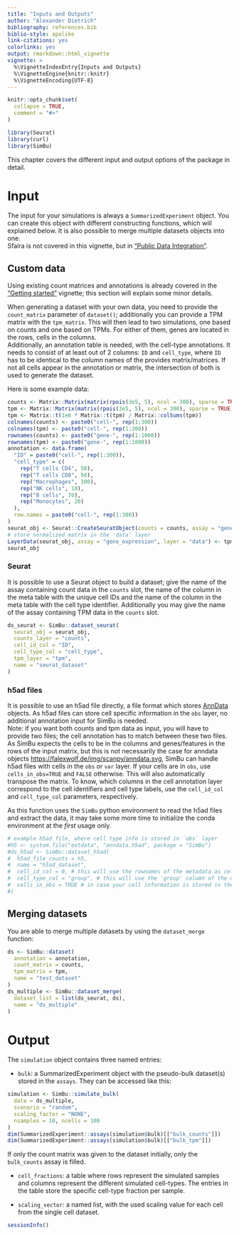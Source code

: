 ```yaml
---
title: "Inputs and Outputs"
author: "Alexander Dietrich"
bibliography: references.bib
biblio-style: apalike
link-citations: yes
colorlinks: yes
output: rmarkdown::html_vignette
vignette: >
  %\VignetteIndexEntry{Inputs and Outputs}
  %\VignetteEngine{knitr::knitr}
  %\VignetteEncoding{UTF-8}
---
```


```r
knitr::opts_chunk$set(
  collapse = TRUE,
  comment = "#>"
)
```

```r
library(Seurat)
library(curl)
library(SimBu)
```

This chapter covers the different input and output options of the package in detail.

# Input

The input for your simulations is always a `SummarizedExperiment` object. You can create this object with different constructing functions, which will explained below. It is also possible to merge multiple datasets objects into one. \
Sfaira is not covered in this vignette, but in ["Public Data Integration"](sfaira_vignette.html).\

## Custom data

Using existing count matrices and annotations is already covered in the ["Getting started"](simulator_documentation.html) vignette; this section will explain some minor details.\

When generating a dataset with your own data, you need to provide the `count_matrix` parameter of `dataset()`; additionally you can provide a TPM matrix with the `tpm_matrix`. This will then lead to two simulations, one based on counts and one based on TPMs. For either of them, genes are located in the rows, cells in the columns.\
Additionally, an annotation table is needed, with the cell-type annotations. It needs to consist of at least out of 2 columns: `ID` and `cell_type`, where `ID` has to be identical to the column names of the provides matrix/matrices. If not all cells appear in the annotation or matrix, the intersection of both is used to generate the dataset. \

Here is some example data:

```r
counts <- Matrix::Matrix(matrix(rpois(3e5, 5), ncol = 300), sparse = TRUE)
tpm <- Matrix::Matrix(matrix(rpois(3e5, 5), ncol = 300), sparse = TRUE)
tpm <- Matrix::t(1e6 * Matrix::t(tpm) / Matrix::colSums(tpm))
colnames(counts) <- paste0("cell-", rep(1:300))
colnames(tpm) <- paste0("cell-", rep(1:300))
rownames(counts) <- paste0("gene-", rep(1:1000))
rownames(tpm) <- paste0("gene-", rep(1:1000))
annotation <- data.frame(
  "ID" = paste0("cell-", rep(1:300)),
  "cell_type" = c(
    rep("T cells CD4", 50),
    rep("T cells CD8", 50),
    rep("Macrophages", 100),
    rep("NK cells", 10),
    rep("B cells", 70),
    rep("Monocytes", 20)
  ),
  row.names = paste0("cell-", rep(1:300))
)
seurat_obj <- Seurat::CreateSeuratObject(counts = counts, assay = "gene_expression", meta.data = annotation)
# store normalized matrix in the 'data' layer
LayerData(seurat_obj, assay = "gene_expression", layer = "data") <- tpm
seurat_obj
```


### Seurat

It is possible to use a Seurat object to build a dataset; give the name of the assay containing count data in the `counts` slot, the name of the column in the meta table with the unique cell IDs and the name of the column in the meta table with the cell type identifier. Additionally you may give the name of the assay containing TPM data in the `counts` slot.

```r
ds_seurat <- SimBu::dataset_seurat(
  seurat_obj = seurat_obj,
  counts_layer = "counts",
  cell_id_col = "ID",
  cell_type_col = "cell_type",
  tpm_layer = "tpm",
  name = "seurat_dataset"
)
```

### h5ad files

It is possible to use an h5ad file directly, a file format which stores [AnnData](https://anndata.readthedocs.io/en/latest/) objects. As h5ad files can store cell specific information in the `obs` layer, no additional annotation input for SimBu is needed. \
Note: if you want both counts and tpm data as input, you will have to provide two files; the cell annotation has to match between these two files. As SimBu expects the cells to be in the columns and genes/features in the rows of the input matrix, but this is not necessarily the case for anndata objects [https://falexwolf.de/img/scanpy/anndata.svg](https://falexwolf.de/img/scanpy/anndata.svg), SimBu can handle h5ad files with cells in the `obs` or `var` layer. If your cells are in `obs`, use  `cells_in_obs=TRUE` and `FALSE` otherwise. This will also automatically transpose the matrix.
To know, which columns in the cell annotation layer correspond to the cell identifiers and cell type labels, use the `cell_id_col` and `cell_type_col` parameters, respectively.\

As this function uses the `SimBu` python environment to read the h5ad files and extract the data, it may take some more time to initialize the conda environment at the *first* usage only. 

```r
# example h5ad file, where cell type info is stored in `obs` layer
#h5 <- system.file("extdata", "anndata.h5ad", package = "SimBu")
#ds_h5ad <- SimBu::dataset_h5ad(
#  h5ad_file_counts = h5,
#  name = "h5ad_dataset",
#  cell_id_col = 0, # this will use the rownames of the metadata as cell identifiers
#  cell_type_col = "group", # this will use the 'group' column of the metadata as cell type info
#  cells_in_obs = TRUE # in case your cell information is stored in the var layer, switch to FALSE
#) 
```

## Merging datasets

You are able to merge multiple datasets by using the `dataset_merge` function:

```r
ds <- SimBu::dataset(
  annotation = annotation,
  count_matrix = counts,
  tpm_matrix = tpm,
  name = "test_dataset"
)
ds_multiple <- SimBu::dataset_merge(
  dataset_list = list(ds_seurat, ds),
  name = "ds_multiple"
)
```


# Output


The `simulation` object contains three named entries: \

* `bulk`: a SummarizedExperiment object with the pseudo-bulk dataset(s) stored in the `assays`. They can be accessed like this:

```r
simulation <- SimBu::simulate_bulk(
  data = ds_multiple,
  scenario = "random",
  scaling_factor = "NONE",
  nsamples = 10, ncells = 100
)
dim(SummarizedExperiment::assays(simulation$bulk)[["bulk_counts"]])
dim(SummarizedExperiment::assays(simulation$bulk)[["bulk_tpm"]])
```

If only the count matrix was given to the dataset initially, only the `bulk_counts` assay is filled.

* `cell_fractions`: a table where rows represent the simulated samples and columns represent the different simulated cell-types. The entries in the table store the specific cell-type fraction per sample.\

* `scaling_vector`: a named list, with the used scaling value for each cell from the single cell dataset. \

```r
sessionInfo()
```
